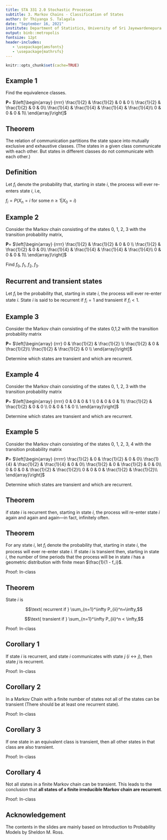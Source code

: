 ```yaml
---
title: STA 331 2.0 Stochastic Processes
subtitle: 3. Markov Chains - Classification of States
author: Dr Thiyanga S. Talagala
date: "September 16, 2021"
institute: Department of Statistics, University of Sri Jayewardenepura
output: binb::metropolis
fontsize: 12pt
header-includes:
   - \usepackage{amsfonts}
   - \usepackage{mathrsfs}
---
```


```r
knitr::opts_chunk$set(cache=TRUE)
```



## Example 1

Find the equivalence classes.

$\mathbf{P}$= $\left[\begin{array}
                        {rrrr}
                        \frac{1}{2} & \frac{1}{2} & 0 & 0 \\
                          \frac{1}{2} &   \frac{1}{2}  & 0 & 0\\
                          \frac{1}{4} &   \frac{1}{4}  &   \frac{1}{4} &   \frac{1}{4}\\
                        0 & 0  & 0 & 1\\
                        \end{array}\right]$


<!--The following MC has equiv classes f0; 1g,
f2g, and f3g, the latter of which is absorbing.-->

## Theorem 

The relation of communication partitions the state space into mutually exclusive and exhaustive classes. (The states in a given class communicate with each other. But states in
different classes do not communicate with each other.)

\vspace{5cm}

## Definition

Let $f_i$ denote the probability that, starting in state $i$, the process will ever re-enters state $i$, i.e,

$f_i = P(X_n=i \text{ for some } n \geq 1|X_0=i)$
\vspace{5cm}

## Example 2

Consider the Markov chain consisting of the states 0, 1, 2, 3 with the transition probability matrix,

$\mathbf{P}$= $\left[\begin{array}
                        {rrrr}
                        \frac{1}{2} & \frac{1}{2} & 0 & 0 \\
                          \frac{1}{2} &   \frac{1}{2}  & 0 & 0\\
                          \frac{1}{4} &   \frac{1}{4}  &   \frac{1}{4} &   \frac{1}{4}\\
                        0 & 0  & 0 & 1\\
                        \end{array}\right]$

Find $f_0$, $f_1$, $f_2$, $f_3$.



## Recurrent and transient states

Let $f_i$ be the probability that, starting in state $i$, the process will ever re-enter state
$i$. State $i$ is said to be recurrent if $f_i = 1$ and transient if $f_i < 1$.

\vspace{5cm}

## Example 3

Consider the Markov chain consisting of the states 0,1,2 with the transition probability matrix

$\mathbf{P}$= $\left[\begin{array}
                        {rrr}
                        0 & \frac{1}{2} & \frac{1}{2} \\
                          \frac{1}{2}  & 0 &  \frac{1}{2}\\
                          \frac{1}{2} &   \frac{1}{2}  &   0 \\
                        \end{array}\right]$

Determine which states are transient and which are recurrent.

## Example 4

Consider the Markov chain consisting of the states 0, 1, 2, 3 with the transition probability matrix

$\mathbf{P}$= $\left[\begin{array}
                        {rrrr}
                        0 & 0 & 0 & 1 \\
                         0  & 0 & 0 & 1\\
                          \frac{1}{2} &   \frac{1}{2}  & 0 & 0 \\
                          0 &   0  & 1 & 0 \\
                        \end{array}\right]$

Determine which states are transient and which are recurrent.

## Example 5

Consider the Markov chain consisting of the states 0, 1, 2, 3, 4 with the transition probability matrix

$\mathbf{P}$= $\left[\begin{array}
                        {rrrrr}
                        \frac{1}{2} & 0 & \frac{1}{2} & 0 & 0\\
                       \frac{1}{4} & \frac{1}{2} & \frac{1}{4} & 0 & 0\\
                       \frac{1}{2} & 0 & \frac{1}{2} & 0 & 0\\
                       0 & 0 & 0 & \frac{1}{2} & \frac{1}{2}\\
                       0 & 0 & 0 & \frac{1}{2} & \frac{1}{2}\\
                        \end{array}\right]$

Determine which states are transient and which are recurrent.


## Theorem

if state $i$ is recurrent then, starting in state $i$, the process will re-enter state $i$ again and again and again—in
fact, infinitely often.


<!--Page 206-->

<!--B Theorem 2.4-->


\vspace{5cm}


## Theorem

For any state $i$, let $f_i$ denote the probability that, starting in state $i$, the process will ever re-enter state $i$. If state $i$ is transient then, starting in state $i$, the number of time
periods that the process will be in state $i$ has a geometric distribution with finite
mean $\frac{1}{1 - f_i}$.

Proof: In-class

\vspace{3cm}

##


## Theorem

State $i$ is

$$\text{ recurrent if } \sum_{n=1}^\infty P_{ii}^n=\infty,$$

$$\text{ transient if } \sum_{n=1}^\infty P_{ii}^n < \infty,$$

Proof: In-class
\vspace{5cm}



## Corollary 1

If state $i$ is recurrent, and state $i$ communicates with state $j$ ($i \leftrightarrow j$), then state $j$ is recurrent.

<!--Book - C - 4.2-->

<!--B- Theorem 2.8-->

Proof: In-class
\vspace{5cm}

## Corollary 2

In a Markov Chain with a finite number of states not all of the states can be transient (There should be at least one recurrent state). 

Proof: In-class
\vspace{5cm}

## Corollary 3

If one state in an equivalent class is transient, then all other states in that class are also transient.

Proof: In-class
\vspace{5cm}

## Corollary 4

Not all states in a finite Markov
chain can be transient. This leads to the conclusion that **all states of a finite irreducible Markov chain are recurrent**.


Proof: In-class
\vspace{5cm}




## Acknowledgement

The contents in the slides are mainly based on Introduction to Probability Models by Sheldon M. Ross.

